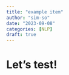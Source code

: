 ```yaml
---
title: "example item"
author: "sim-so"
date: "2023-09-08"
categories: [NLP]
draft: true
---
```


# Let's test!